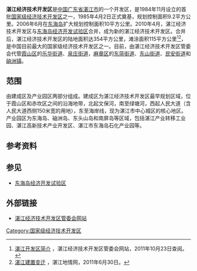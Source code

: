 '''湛江经济技术开发区'''是[[中华人民共和国|中国]][[广东省|广东省]][[湛江市|湛江市]]的一个开发区，是1984年11月设立的首批[[国家级经济技术开发区|国家级经济技术开发区]]之一，1985年4月2日正式奠基，规划控制面积9.2平方公里。2006年6月在[[东海岛|东海岛]]扩大规划控制面积10平方公里。2010年4月，湛江经济技术开发区与[[东海岛经济开发试验区|东海岛经济开发试验区]]合并，成为新的湛江经济技术开发区。合并后，湛江经济技术开发区的陆地面积达354平方公里，滩涂面积115平方公里<ref>[http://www.zetdz.gov.cn/qqgk/detail.asp?id=289 湛江开发区简介] {{Wayback|url=http://www.zetdz.gov.cn/qqgk/detail.asp?id=289 |date=20111013185831 }}，湛江经济技术开发区管委会网站，2011年10月23日查阅。</ref><ref>[http://www.gd-info.gov.cn/shtml/zjs/lanmu03/lanmu01/2011/06/30/43834.shtml 湛江建置变迁] {{Wayback|url=http://www.gd-info.gov.cn/shtml/zjs/lanmu03/lanmu01/2011/06/30/43834.shtml |date=20190524023540 }}，湛江地情网，2011年6月30日。</ref>，是中国目前最大的国家级经济技术开发区之一。目前，由湛江经济技术开发区管委会代管[[霞山区|霞山区]]的[[乐华街道|乐华街道]]、[[泉庄街道|泉庄街道]]，[[麻章区|麻章区]]的[[东简街道|东简街道]]、[[东山街道_(湛江市)|东山街道]]、[[民安街道_(湛江市)|民安街道]]和[[硇洲镇|硇洲镇]]。

== 范围 ==
由建成区及产业园区两部分组成。建成区为湛江经济技术开发区最早规划区域，位于霞山区和赤坎区之间的沿海地带，北起文保河，南至绿塘河，西起人民大道（含人民大道西侧150米宽的用地），东至海岸线，现为湛江市中心城区的核心地区。产业园区为东海岛、硇洲岛、东头山岛和南屏岛等区域，包括湛江产业转移工业园、湛江高新技术产业开发区、湛江市东海岛石化产业园等。

==参考资料==
{{reflist}}

==参见==
*[[东海岛经济开发试验区|东海岛经济开发试验区]]

==外部链接==
*[https://web.archive.org/web/20111103043623/http://www.zetdz.gov.cn/ 湛江经济技术开发区管委会网站] 

{{湛江市行政区划}}
{{国家级经济技术开发区}}

[[Category:国家级经济技术开发区|Category:国家级经济技术开发区]]
